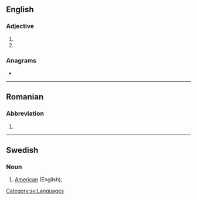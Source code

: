 {{also|amer|Amer|Amer.}}
==English==

===Adjective===
{{en-adj|-}}

# {{abbreviation of|en|American}}
# {{abbreviation of|en|Amerindian}}

===Anagrams===
* {{anagrams|en|a=aemr|Arem|Erma|Maré|Ream|mare|mear|rame|ramé|ream}}

----

==Romanian==

===Abbreviation===
{{head|ro|abbreviation}}

# {{abbreviation of|ro|american||American}}

----

==Swedish==

===Noun===
{{head|sv|noun}}

# {{lb|sv|lexicography}} [[American]] (English); {{abbreviation of|sv|amerikansk engelska}}

[[Category:sv:Languages]]